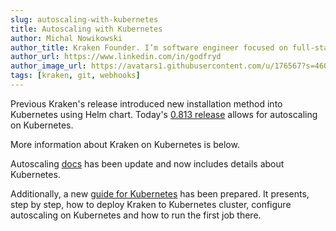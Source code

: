 ```yaml
---
slug: autoscaling-with-kubernetes
title: Autoscaling with Kubernetes
author: Michal Nowikowski
author_title: Kraken Founder. I’m software engineer focused on full-stack programming and improving software processes.
author_url: https://www.linkedin.com/in/godfryd
author_image_url: https://avatars1.githubusercontent.com/u/176567?s=460&u=4ade22771af9569be24b20278d24ef60da6eb0bb&v=4
tags: [kraken, git, webhooks]
---
```




Previous Kraken's release introduced new installation method into Kubernetes using Helm chart.
Today's [0.813 release](https://github.com/Kraken-CI/kraken/releases/tag/v0.813)
allows for autoscaling on Kubernetes.

More information about Kraken on Kubernetes is below.

<!--truncate-->

Autoscaling [docs](/docs/autoscale-in-cloud) has been
update and now includes details about Kubernetes.

Additionally, a new [guide for Kubernetes](/docs/guide-kubernetes) has
been prepared.  It presents, step by step, how to deploy Kraken to
Kubernetes cluster, configure autoscaling on Kubernetes and how to run
the first job there.
